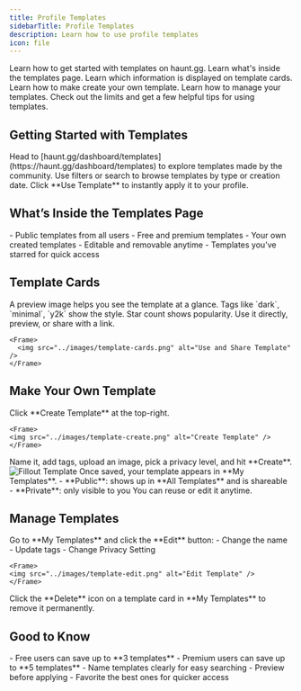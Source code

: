```yaml
---
title: Profile Templates  
sidebarTitle: Profile Templates  
description: Learn how to use profile templates  
icon: file  
---
```


<div className="mobile-only">
<Card title="Getting Started" icon="circle-1" href="../customization/templates#getting-started-with-templates" horizontal>
Learn how to get started with templates on haunt.gg.
</Card>

<Card title="What's Inside the Templates Page" icon="circle-2" href="../customization/templates#what’s-inside-the-templates-page" horizontal>
Learn what's inside the templates page.
</Card>

<Card title="Template Cards" icon="circle-3" href="../customization/templates#template-cards" horizontal>
Learn which information is displayed on template cards.
</Card>

<Card title="Make Your Own Template" icon="circle-4" href="../customization/templates#make-your-own-template" horizontal>
Learn how to make create your own template.
</Card>

<Card title="Manage Templates" icon="circle-5" href="../customization/templates#manage-templates" horizontal>
Learn how to manage your templates.
</Card>

<Card title="Good to Know" icon="circle-6" href="../customization/templates#good-to-know" horizontal>
Check out the limits and get a few helpful tips for using templates.
</Card>
</div>

## Getting Started with Templates

<Steps>
  <Step title="Open the Templates Page">
    Head to [haunt.gg/dashboard/templates](https://haunt.gg/dashboard/templates) to explore templates made by the community.
  </Step>
  <Step title="Find One You Like">
    Use filters or search to browse templates by type or creation date.
  </Step>
  <Step title="Apply It">
    Click **Use Template** to instantly apply it to your profile.
  </Step>
</Steps>

## What’s Inside the Templates Page

<Tabs>
  <Tab title="All Templates">
    - Public templates from all users  
    - Free and premium templates
  </Tab>
  <Tab title="My Templates">
    - Your own created templates  
    - Editable and removable anytime
  </Tab>
  <Tab title="Favorites">
    - Templates you’ve starred for quick access
  </Tab>
</Tabs>

## Template Cards

<Steps>
  <Step title="Screenshot Preview">
    A preview image helps you see the template at a glance.
  </Step>
  <Step title="Tags & Info">
    Tags like `dark`, `minimal`, `y2k` show the style. Star count shows popularity.
  </Step>
  <Step title="Quick Actions">
    Use it directly, preview, or share with a link.

    <Frame>
      <img src="../images/template-cards.png" alt="Use and Share Template" />
    </Frame>
  </Step>
</Steps>

## Make Your Own Template

<Steps>
  <Step title="Create One">
    Click **Create Template** at the top-right.

    <Frame>
    <img src="../images/template-create.png" alt="Create Template" />
    </Frame>
  </Step>
  <Step title="Fill Out Details">
    Name it, add tags, upload an image, pick a privacy level, and hit **Create**.
    <Frame>
    <img src="../images/template-fillout.png" alt="Fillout Template" />
    </Frame>
  </Step>
  <Step title="Share & Reuse">
    Once saved, your template appears in **My Templates**.  
    - **Public**: shows up in **All Templates** and is shareable  
    - **Private**: only visible to you  
    You can reuse or edit it anytime.
  </Step>
</Steps>

## Manage Templates

<Steps>
  <Step title="Edit Your Template">
    Go to **My Templates** and click the **Edit** button:
    - Change the name
    - Update tags
    - Change Privacy Setting

    <Frame>
    <img src="../images/template-edit.png" alt="Edit Template" />
    </Frame>
  </Step>
  <Step title="Delete a Template">
    Click the **Delete** icon on a template card in **My Templates** to remove it permanently.
  </Step>
</Steps>

## Good to Know

<Tabs>
  <Tab title="Limits">
    - Free users can save up to **3 templates**  
    - Premium users can save up to **5 templates**
  </Tab>
  <Tab title="Tips">
    - Name templates clearly for easy searching  
    - Preview before applying  
    - Favorite the best ones for quicker access
  </Tab>
</Tabs>